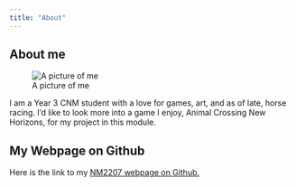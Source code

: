 ```yaml
---
title: "About"
---
```


## About me

![A picture of me](./src/images/picofme.png "Picture of me!")

I am a Year 3 CNM student with a love for games, art, and as of late, horse racing. I'd like to look more into a game I enjoy, Animal Crossing New Horizons, for my project in this module.

## My Webpage on Github

Here is the link to my [NM2207 webpage on Github.](https://github.com/bbtpls/NM2207-Audra)
